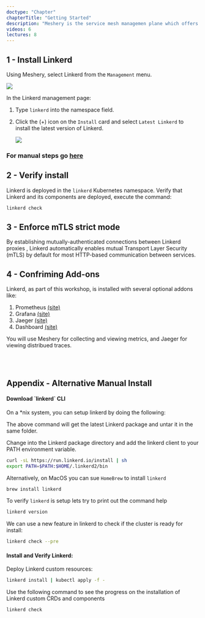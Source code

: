 ```yaml
---
doctype: "Chapter"
chapterTitle: "Getting Started"
description: "Meshery is the service mesh managemen plane which offers lifecycle, configuration, and performance management of service meshes and their workloads."
videos: 6
lectures: 8
---
```



<ChapterStyle>

<h2 class="chapter-sub-heading">1 - Install Linkerd</h2>

Using Meshery, select Linkerd from the `Management` menu.

<a href={LinkerdAdapter}>
    <img src={LinkerdAdapter} />
</a>

In the Linkerd management page:

1. Type `linkerd` into the namespace field.
2. Click the (+) icon on the `Install` card and select `Latest Linkerd` to install the latest version of Linkerd.

     <a href={InstallLinkerd}>
       <img src={InstallLinkerd} align="center" />
     </a>
<h3>For manual steps go <a href="https://github.com/layer5io/linkerd-service-mesh-workshop/blob/master/lab-1/README.md#appendix">here</a></h3>

<h2 class="chapter-alt-heading">
  <a name="2">2 - Verify install</a>
</h2>

Linkerd is deployed in the `linkerd` Kubernetes namespace. Verify that Linkerd and its components are deployed, execute the command:

```sh
linkerd check
```

<h2 class="chapter-alt-heading">
  <a name="3">3 - Enforce mTLS strict mode</a>
</h2>

By establishing mutually-authenticated connections between Linkerd proxies , Linkerd automatically enables mutual Transport Layer Security (mTLS) by default for most HTTP-based communication between services.

<h2 class="chapter-alt-heading">
  <a name="4">4 - Confriming Add-ons</a>
</h2>

Linkerd, as part of this workshop, is installed with several optional addons like:

  1. Prometheus <a href="https://prometheus.io/">(site)</a>
  2. Grafana <a href="https://grafana.com/">(site)</a>
  3. Jaeger <a href="https://www.jaegertracing.io/">(site)</a>
  4. Dashboard <a href="https://linkerd.io/2.10/reference/architecture/#dashboard">(site)</a>

You will use Meshery for collecting and viewing metrics, and Jaeger for viewing distribued traces.

<br />
<br />

<h2 class="chapter-alt-heading">
  <a name="5">Appendix - Alternative Manual Install</a>
</h2>

<h4>Download `linkerd` CLI</h4>

On a *nix system, you can setup linkerd by doing the following:

The above command will get the latest Linkerd package and untar it in the same folder.

Change into the Linkerd package directory and add the linkerd client to your PATH environment variable.

```sh
curl -sL https://run.linkerd.io/install | sh
export PATH=$PATH:$HOME/.linkerd2/bin
```

Alternatively, on MacOS you can sue `HomeBrew` to install `linkerd`

```sh
brew install linkerd
```

To verify `linkerd` is setup lets try to print out the command help

```sh
linkerd version
```

We can use a new feature in linkerd to check if the cluster is ready for install:

```sh
linkerd check --pre
```

<h4>Install and Verify Linkerd:</h4>

Deploy Linkerd custom resources:

```sh
linkerd install | kubectl apply -f -
```

Use the following command to see the progress on the installation of Linkerd custom CRDs and components

```sh
linkerd check
```

</ChapterStyle>